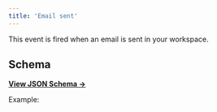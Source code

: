 ```yaml
---
title: 'Email sent'
---
```


This event is fired when an email is sent in your workspace.

## Schema

[**View JSON Schema →**](https://core-api.uk.plain.com/webhooks/schema.json)

Example:

<Snippet file="webhooks/thread-email-sent.mdx" />
